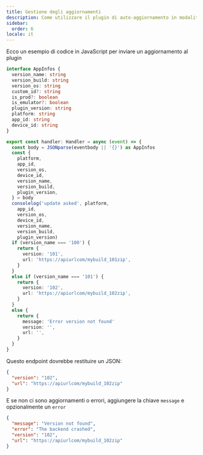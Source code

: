 ```yaml
---
title: Gestione degli aggiornamenti
description: Come utilizzare il plugin di auto-aggiornamento in modalità self-hosted
sidebar:
  order: 6
locale: it
---
```


Ecco un esempio di codice in JavaScript per inviare un aggiornamento al plugin

```typescript
interface AppInfos {
  version_name: string
  version_build: string
  version_os: string
  custom_id?: string
  is_prod?: boolean
  is_emulator?: boolean
  plugin_version: string
  platform: string
  app_id: string
  device_id: string
}

export const handler: Handler = async (event) => {
  const body = JSONparse(eventbody || '{}') as AppInfos
  const {
    platform,
    app_id,
    version_os,
    device_id,
    version_name,
    version_build,
    plugin_version,
  } = body
  consolelog('update asked', platform,
    app_id,
    version_os,
    device_id,
    version_name,
    version_build,
    plugin_version)
  if (version_name === '100') {
    return {
      version: '101',
      url: 'https://apiurlcom/mybuild_101zip',
    }
  }
  else if (version_name === '101') {
    return {
      version: '102',
      url: 'https://apiurlcom/mybuild_102zip',
    }
  }
  else {
    return {
      message: 'Error version not found'
      version: '',
      url: '',
    }
  }
}
```

Questo endpoint dovrebbe restituire un JSON:

```json
{
  "version": "102",
  "url": "https://apiurlcom/mybuild_102zip"
}
```

E se non ci sono aggiornamenti o errori, aggiungere la chiave `message` e opzionalmente un `error`

```json
{
  "message": "Version not found",
  "error": "The backend crashed",
  "version": "102",
  "url": "https://apiurlcom/mybuild_102zip"
}
```